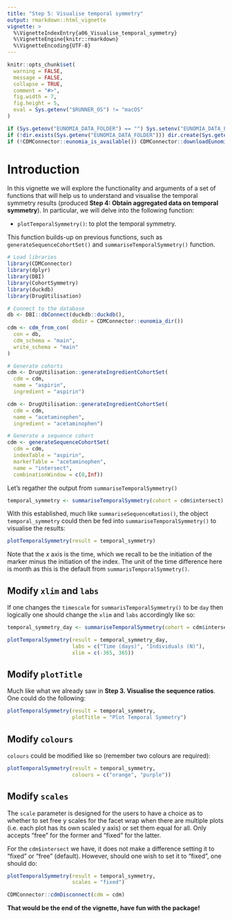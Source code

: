 ---
title: "Step 5: Visualise temporal symmetry"
output: rmarkdown::html_vignette
vignette: >
  %\VignetteIndexEntry{a06_Visualise_temporal_symmetry}
  %\VignetteEngine{knitr::rmarkdown}
  %\VignetteEncoding{UTF-8}
---

```{r, include = FALSE}
knitr::opts_chunk$set(
  warning = FALSE,
  message = FALSE,
  collapse = TRUE,
  comment = "#>",
  fig.width = 7,
  fig.height = 5,
  eval = Sys.getenv("$RUNNER_OS") != "macOS"
)
```

```{r, include = FALSE}
if (Sys.getenv("EUNOMIA_DATA_FOLDER") == "") Sys.setenv("EUNOMIA_DATA_FOLDER" = tempdir())
if (!dir.exists(Sys.getenv("EUNOMIA_DATA_FOLDER"))) dir.create(Sys.getenv("EUNOMIA_DATA_FOLDER"))
if (!CDMConnector::eunomia_is_available()) CDMConnector::downloadEunomiaData()
```

# Introduction
In this vignette we will explore the functionality and arguments of a set of functions that will help us to understand and visualise the temporal symmetry results (produced **Step 4: Obtain aggregated data on temporal symmetry**). In particular, we will delve into the following function:

- `plotTemporalSymmetry()`: to plot the temporal symmetry.

This function builds-up on previous functions, such as `generateSequenceCohortSet()` and `summariseTemporalSymmetry()` function.

```{r message= FALSE, warning=FALSE, include=FALSE}
# Load libraries
library(CDMConnector)
library(dplyr)
library(DBI)
library(CohortSymmetry)
library(duckdb)
library(DrugUtilisation)

# Connect to the database
db <- DBI::dbConnect(duckdb::duckdb(), 
                     dbdir = CDMConnector::eunomia_dir())
cdm <- cdm_from_con(
  con = db,
  cdm_schema = "main",
  write_schema = "main"
)

# Generate cohorts
cdm <- DrugUtilisation::generateIngredientCohortSet(
  cdm = cdm,
  name = "aspirin",
  ingredient = "aspirin")

cdm <- DrugUtilisation::generateIngredientCohortSet(
  cdm = cdm,
  name = "acetaminophen",
  ingredient = "acetaminophen")

# Generate a sequence cohort
cdm <- generateSequenceCohortSet(
  cdm = cdm,
  indexTable = "aspirin",
  markerTable = "acetaminophen",
  name = "intersect",
  combinationWindow = c(0,Inf))
```

Let's regather the output from `summariseTemporalSymmetry()`

```{r message= FALSE, warning=FALSE}
temporal_symmetry <- summariseTemporalSymmetry(cohort = cdm$intersect)
```

With this established, much like `summariseSequenceRatios()`, the object `temporal_symmetry` could then be fed into `summariseTemporalSymmetry()` to visualise the results:

```{r message= FALSE, warning=FALSE}
plotTemporalSymmetry(result = temporal_symmetry)
```
Note that the $x$ axis is the time, which we recall to be the initiation of the marker minus the initiation of the index. The unit of the time difference here is month as this is the default from `summarisTemporalSymmetry()`. 

## Modify `xlim` and `labs`

If one changes the `timescale` for `summarisTemporalSymmetry()` to be `day` then logically one should change the `xlim` and `labs` accordingly like so:

```{r message= FALSE, warning=FALSE}
temporal_symmetry_day <- summariseTemporalSymmetry(cohort = cdm$intersect, timescale = "day")

plotTemporalSymmetry(result = temporal_symmetry_day,
                     labs = c("Time (days)", "Individuals (N)"),
                     xlim = c(-365, 365))
```

## Modify `plotTitle`

Much like what we already saw in **Step 3. Visualise the sequence ratios**. One could do the following: 

```{r message= FALSE, warning=FALSE}
plotTemporalSymmetry(result = temporal_symmetry,
                     plotTitle = "Plot Temporal Symmetry")
```

## Modify `colours`

`colours` could be modified like so (remember two colours are required):

```{r message= FALSE, warning=FALSE}
plotTemporalSymmetry(result = temporal_symmetry,
                     colours = c("orange", "purple"))
```

## Modify `scales`

The `scale` parameter is designed for the users to have a choice as to whether to set free y scales for the facet wrap when there are multiple plots (i.e. each plot has its own scaled y axis) or set them equal for all. Only accepts "free" for the former and "fixed" for the latter.

For the `cdm$intersect` we have, it does not make a difference setting it to "fixed" or "free" (default). However, should one wish to set it to "fixed", one should do: 

```{r message= FALSE, warning=FALSE, eval=FALSE}
plotTemporalSymmetry(result = temporal_symmetry,
                     scales = "fixed")
```

```{r message= FALSE, warning=FALSE, eval=FALSE}
CDMConnector::cdmDisconnect(cdm = cdm)
```

**That would be the end of the vignette, have fun with the package!**
